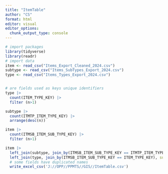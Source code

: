 ```yaml
---
title: "ItemTable"
author: "CS"
format: html
editor: visual
editor_options: 
  chunk_output_type: console
---
```


```r
# import packages
library(tidyverse)
library(readr)
# import data
item <- read_csv("Items_Export_Cleaned_2024.csv")
subtype <- read_csv("Items_SubTypes_Export_2024.csv")
type <- read_csv("Items_Types_Export_2024.csv")
```
```r

```

```r
# are fields used as keys unique identifiers
type |>
  count(ITEM_TYPE_KEY) |>
  filter (n>1)

subtype |>
  count(ITMTP_ITEM_TYPE_KEY) |>
  arrange(desc(n))

item |>
  count(ITMSB_ITEM_SUB_TYPE_KEY) |>
  filter (n>1)
```

```r
item |>
  left_join(subtype, join_by(ITMSB_ITEM_SUB_TYPE_KEY == ITMTP_ITEM_TYPE_KEY), suffix = c('_item','_subitem')) |>
  left_join(type, join_by(ITMSB_ITEM_SUB_TYPE_KEY == ITEM_TYPE_KEY), suffix = c('_','_type')) |>
  # some fields have duplicated names
  write_excel_csv('J://OPP//PPMTS//GIS//ItemTable.csv')
```

